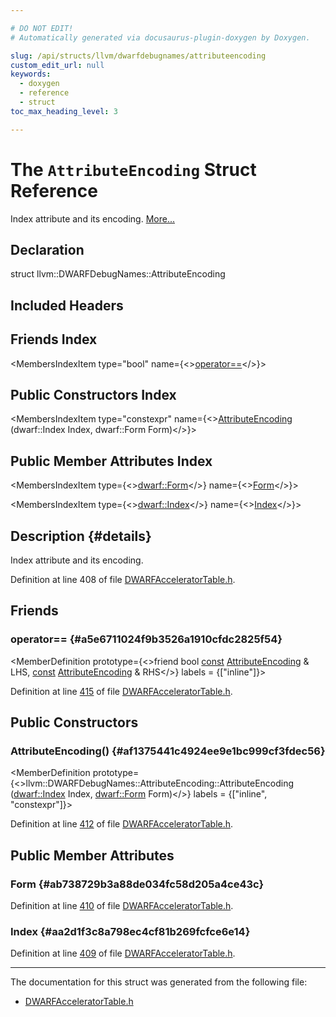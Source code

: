 ```yaml
---

# DO NOT EDIT!
# Automatically generated via docusaurus-plugin-doxygen by Doxygen.

slug: /api/structs/llvm/dwarfdebugnames/attributeencoding
custom_edit_url: null
keywords:
  - doxygen
  - reference
  - struct
toc_max_heading_level: 3

---
```





# The `AttributeEncoding` Struct Reference

<DoxygenPage pluginConfig={pluginConfig}>

Index attribute and its encoding. <a href="#details">More...</a>

## Declaration

<CodeBlock>struct llvm::DWARFDebugNames::AttributeEncoding</CodeBlock>

## Included Headers

<IncludesList>
<IncludesListItem
  filePath="llvm/DebugInfo/DWARF/DWARFAcceleratorTable.h"
  permalink="/docs/api/files/include/include/llvm/include/llvm/debuginfo/include/llvm/debuginfo/dwarf/dwarfacceleratortable-h"
  isLocal="true" />
</IncludesList>

## Friends Index

<MembersIndex>

<MembersIndexItem
  type="bool"
  name={<><a href="#a5e6711024f9b3526a1910cfdc2825f54">operator==</a></>}>
</MembersIndexItem>

</MembersIndex>

## Public Constructors Index

<MembersIndex>

<MembersIndexItem
  type="constexpr"
  name={<><a href="#af1375441c4924ee9e1bc999cf3fdec56">AttributeEncoding</a> (dwarf::Index Index, dwarf::Form Form)</>}>
</MembersIndexItem>

</MembersIndex>

## Public Member Attributes Index

<MembersIndex>

<MembersIndexItem
  type={<><a href="/docs/api/namespaces/llvm/dwarf/#a6c06a10ffac779879f6b62a1a904517b">dwarf::Form</a></>}
  name={<><a href="#ab738729b3a88de034fc58d205a4ce43c">Form</a></>}>
</MembersIndexItem>

<MembersIndexItem
  type={<><a href="/docs/api/namespaces/llvm/dwarf/#a5d3c920b66ea797d6adb243862fdf47a">dwarf::Index</a></>}
  name={<><a href="#aa2d1f3c8a798ec4cf81b269fcfce6e14">Index</a></>}>
</MembersIndexItem>

</MembersIndex>

## Description {#details}

Index attribute and its encoding.

Definition at line 408 of file <a href="/docs/api/files/include/include/llvm/include/llvm/debuginfo/include/llvm/debuginfo/dwarf/dwarfacceleratortable-h">DWARFAcceleratorTable.h</a>.

<SectionDefinition>

## Friends

### operator== {#a5e6711024f9b3526a1910cfdc2825f54}

<MemberDefinition
  prototype={<>friend bool <a href="/docs/api/files/lib/lib/target/lib/target/aarch64/aarch64promoteconstant-cpp/#a90f8350fecae261c25be85d38b451bff">const</a> <a href="/docs/api/structs/llvm/dwarfdebugnames/attributeencoding">AttributeEncoding</a> &amp; LHS, <a href="/docs/api/files/lib/lib/target/lib/target/aarch64/aarch64promoteconstant-cpp/#a90f8350fecae261c25be85d38b451bff">const</a> <a href="/docs/api/structs/llvm/dwarfdebugnames/attributeencoding">AttributeEncoding</a> &amp; RHS</>}
  labels = {["inline"]}>

Definition at line <a href="/docs/api/files/include/include/llvm/include/llvm/debuginfo/include/llvm/debuginfo/dwarf/dwarfacceleratortable-h/#l00415">415</a> of file <a href="/docs/api/files/include/include/llvm/include/llvm/debuginfo/include/llvm/debuginfo/dwarf/dwarfacceleratortable-h">DWARFAcceleratorTable.h</a>.
</MemberDefinition>

</SectionDefinition>

<SectionDefinition>

## Public Constructors

### AttributeEncoding() {#af1375441c4924ee9e1bc999cf3fdec56}

<MemberDefinition
  prototype={<>llvm::DWARFDebugNames::AttributeEncoding::AttributeEncoding (<a href="/docs/api/namespaces/llvm/dwarf/#a5d3c920b66ea797d6adb243862fdf47a">dwarf::Index</a> Index, <a href="/docs/api/namespaces/llvm/dwarf/#a6c06a10ffac779879f6b62a1a904517b">dwarf::Form</a> Form)</>}
  labels = {["inline", "constexpr"]}>

Definition at line <a href="/docs/api/files/include/include/llvm/include/llvm/debuginfo/include/llvm/debuginfo/dwarf/dwarfacceleratortable-h/#l00412">412</a> of file <a href="/docs/api/files/include/include/llvm/include/llvm/debuginfo/include/llvm/debuginfo/dwarf/dwarfacceleratortable-h">DWARFAcceleratorTable.h</a>.
</MemberDefinition>

</SectionDefinition>

<SectionDefinition>

## Public Member Attributes

### Form {#ab738729b3a88de034fc58d205a4ce43c}

<MemberDefinition
  prototype="dwarf::Form llvm::DWARFDebugNames::AttributeEncoding::Form">

Definition at line <a href="/docs/api/files/include/include/llvm/include/llvm/debuginfo/include/llvm/debuginfo/dwarf/dwarfacceleratortable-h/#l00410">410</a> of file <a href="/docs/api/files/include/include/llvm/include/llvm/debuginfo/include/llvm/debuginfo/dwarf/dwarfacceleratortable-h">DWARFAcceleratorTable.h</a>.
</MemberDefinition>

### Index {#aa2d1f3c8a798ec4cf81b269fcfce6e14}

<MemberDefinition
  prototype="dwarf::Index llvm::DWARFDebugNames::AttributeEncoding::Index">

Definition at line <a href="/docs/api/files/include/include/llvm/include/llvm/debuginfo/include/llvm/debuginfo/dwarf/dwarfacceleratortable-h/#l00409">409</a> of file <a href="/docs/api/files/include/include/llvm/include/llvm/debuginfo/include/llvm/debuginfo/dwarf/dwarfacceleratortable-h">DWARFAcceleratorTable.h</a>.
</MemberDefinition>

</SectionDefinition>

<hr/>

The documentation for this struct was generated from the following file:

<ul>
<li><a href="/docs/api/files/include/include/llvm/include/llvm/debuginfo/include/llvm/debuginfo/dwarf/dwarfacceleratortable-h">DWARFAcceleratorTable.h</a></li>
</ul>

</DoxygenPage>
